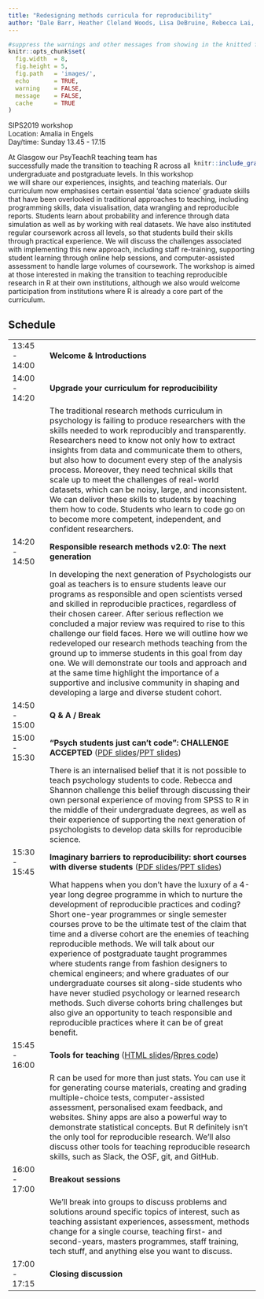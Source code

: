 ```yaml
---
title: "Redesigning methods curricula for reproducibility"
author: "Dale Barr, Heather Cleland Woods, Lisa DeBruine, Rebecca Lai, Phil McAleer, Shanon McNee, Emily Nordmann, Helena Paterson, Niamh Stack"
---
```


```r
#suppress the warnings and other messages from showing in the knitted file.
knitr::opts_chunk$set(
  fig.width  = 8, 
  fig.height = 5, 
  fig.path   = 'images/',
  echo       = TRUE, 
  warning    = FALSE, 
  message    = FALSE,
  cache      = TRUE
)
```

SIPS2019 workshop  
Location: Amalia in Engels  
Day/time: Sunday 13.45 - 17.15

<div style="max-width: 25%; float: right;"> 
```r
knitr::include_graphics("images/psyTeachR-hex.png")
```
</div>

At Glasgow our PsyTeachR teaching team has successfully made the transition to teaching R across all undergraduate and postgraduate levels. In this workshop we will share our experiences, insights, and teaching materials. Our curriculum now emphasises certain essential ‘data science’ graduate skills that have been overlooked in traditional approaches to teaching, including programming skills, data visualisation, data wrangling and reproducible reports. Students learn about probability and inference through data simulation as well as by working with real datasets. We have also instituted regular coursework across all levels, so that students build their skills through practical experience. We will discuss the challenges associated with implementing this new approach, including staff re-training, supporting student learning through online help sessions, and computer-assisted assessment to handle large volumes of coursework. The workshop is aimed at those interested in making the transition to teaching reproducible research in R at their own institutions, although we also would welcome participation from institutions where R is already a core part of the curriculum.

## Schedule

|       |                                       |
|:------|:--------------------------------------|
| 13:45 - 14:00 | **Welcome & Introductions** | 
| 14:00 - 14:20 | **Upgrade your curriculum for reproducibility** |
|               | The traditional research methods curriculum in psychology is failing to produce researchers with the skills needed to work reproducibly and transparently. Researchers need to know not only how to extract insights from data and communicate them to others, but also how to document every step of the analysis process. Moreover, they need technical skills that scale up to meet the challenges of real-world datasets, which can be noisy, large, and inconsistent. We can deliver these skills to students by teaching them how to code. Students who learn to code go on to become more competent, independent, and confident researchers. |
| 14:20 - 14:50 | **Responsible research methods v2.0: The next generation** | 
|               | In developing the next generation of Psychologists our goal as teachers is to ensure students leave our programs as responsible and open scientists versed and skilled in reproducible practices, regardless of their chosen career. After serious reflection we concluded a major review was required to rise to this challenge our field faces. Here we will outline how we redeveloped our research methods teaching from the ground up to immerse students in this goal from day one. We will demonstrate our tools and approach and at the same time highlight the importance of a supportive and inclusive community in shaping and developing a large and diverse student cohort. | 
| 14:50 - 15:00 | **Q & A / Break** | 
| 15:00 - 15:30 | **“Psych students just can’t code”: CHALLENGE ACCEPTED** ([PDF slides](presentations/students.pdf)/[PPT slides](presentations/students.pptx)) | 
|                |There is an internalised belief that it is not possible to teach psychology students to code. Rebecca and Shannon challenge this belief through discussing their own personal experience of moving from SPSS to R in the middle of their undergraduate degrees, as well as their experience of supporting the next generation of psychologists to develop data skills for reproducible science. | 
| 15:30 - 15:45 | **Imaginary barriers to reproducibility: short courses with diverse students** ([PDF slides](presentations/no_barriers.pdf)/[PPT slides](presentations/no_barriers.pptx)) | 
|               |What happens when you don’t have the luxury of a 4-year long degree programme in which to nurture the development of reproducible practices and coding?  Short one-year programmes or single semester courses prove to be the ultimate test of the claim that time and a diverse cohort are the enemies of teaching reproducible methods.  We will talk about our experience of postgraduate taught programmes where students range from fashion designers to chemical engineers; and where graduates of our undergraduate courses sit along-side students who have never studied psychology or learned research methods.  Such diverse cohorts bring challenges but also give an opportunity to teach responsible and reproducible practices where it can be of great benefit. |
| 15:45 - 16:00 | **Tools for teaching** ([HTML slides](presentations/tools.html)/[Rpres code](https://github.com/PsyTeachR/sips2019/tree/master/presentations)) |  
|               | R can be used for more than just stats. You can use it for generating course materials, creating and grading multiple-choice tests, computer-assisted assessment, personalised exam feedback, and websites. Shiny apps are also a powerful way to demonstrate statistical concepts. But R definitely isn't the only tool for reproducible research. We'll also discuss other tools for teaching reproducible research skills, such as Slack, the OSF, git, and GitHub.  | 
| 16:00 - 17:00 | **Breakout sessions** | 
|               | We'll break into groups to discuss problems and solutions around specific topics of interest, such as teaching assistant experiences, assessment, methods change for a single course, teaching first- and second-years, masters programmes, staff training, tech stuff, and anything else you want to discuss. | 
| 17:00 - 17:15 | **Closing discussion** |
